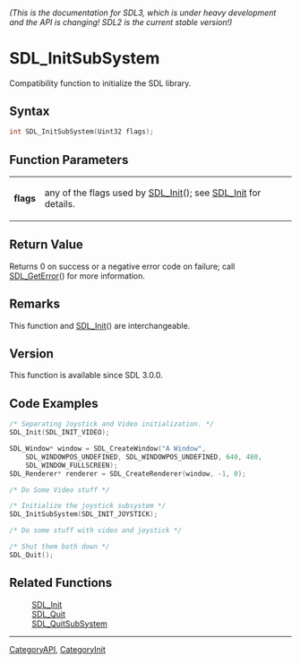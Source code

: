 ====== (This is the documentation for SDL3, which is under heavy development and the API is changing! SDL2 is the current stable version!) ======
= SDL_InitSubSystem =

Compatibility function to initialize the SDL library.

== Syntax ==

<syntaxhighlight lang='c'>
int SDL_InitSubSystem(Uint32 flags);
</syntaxhighlight>

== Function Parameters ==

{|
|'''flags'''
|any of the flags used by [[SDL_Init]](); see [[SDL_Init]] for details.
|}

== Return Value ==

Returns 0 on success or a negative error code on failure; call
[[SDL_GetError]]() for more information.

== Remarks ==

This function and [[SDL_Init]]() are interchangeable.

== Version ==

This function is available since SDL 3.0.0.

== Code Examples ==

<syntaxhighlight lang='c++'>
/* Separating Joystick and Video initialization. */
SDL_Init(SDL_INIT_VIDEO);

SDL_Window* window = SDL_CreateWindow("A Window",
    SDL_WINDOWPOS_UNDEFINED, SDL_WINDOWPOS_UNDEFINED, 640, 480,
    SDL_WINDOW_FULLSCREEN);
SDL_Renderer* renderer = SDL_CreateRenderer(window, -1, 0);

/* Do Some Video stuff */

/* Initialize the joystick subsystem */
SDL_InitSubSystem(SDL_INIT_JOYSTICK);

/* Do some stuff with video and joystick */

/* Shut them both down */
SDL_Quit();
</syntaxhighlight>

== Related Functions ==

:[[SDL_Init]]
:[[SDL_Quit]]
:[[SDL_QuitSubSystem]]

----
[[CategoryAPI]], [[CategoryInit]]


